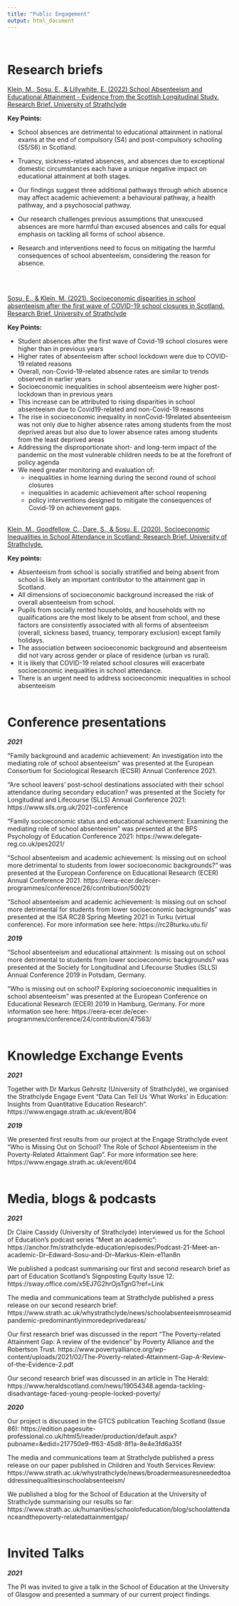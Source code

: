 ```yaml
---
title: "Public Engagement"
output: html_document
---
```

<br>

# Research briefs

[Klein, M., Sosu, E., & Lillywhite, E. (2022) School Absenteeism and Educational Attainment - Evidence from the Scottish Longitudinal Study. Research Brief. University of Strathclyde](https://strathprints.strath.ac.uk/80713/)

**Key Points:**

- School absences are detrimental to educational attainment in national exams at the end of compulsory (S4) and post-compulsory schooling (S5/S6) in Scotland.
- Truancy, sickness-related absences, and absences due to exceptional domestic circumstances each have a unique negative impact on educational attainment at both stages.
- Our findings suggest three additional pathways through which absence may affect academic achievement: a behavioural pathway, a health pathway, and a psychosocial pathway.
- Our research challenges previous assumptions that unexcused absences are more harmful than excused absences and calls for equal emphasis on tackling all forms of school absence.
- Research and interventions need to focus on mitigating the harmful consequences of school absenteeism, considering the reason for absence.

  <br> <br>

[Sosu, E., & Klein, M. (2021). Socioeconomic disparities in school absenteeism after the first wave of COVID-19 school closures in Scotland. Research Brief. University of Strathclyde](https://www.researchgate.net/publication/348478558_Socioeconomic_disparities_in_school_absenteeism_after_the_first_wave_of_COVID-19_school_closures_in_Scotland)

**Key Points:**

- Student absences after the first wave of Covid-19 school closures were higher than in previous years 
- Higher rates of absenteeism after school lockdown were due to COVID-19 related reasons 
- Overall, non-Covid-19-related absence rates are similar to trends observed in earlier years 
- Socioeconomic inequalities in school absenteeism were higher post-lockdown than in previous years 
- This increase can be attributed to rising disparities in school absenteeism due to Covid19-related and non-Covid-19 reasons 
- The rise in socioeconomic inequality in nonCovid-19related absenteeism was not only due to higher absence rates among students from the most deprived areas but also due to lower absence rates among students from the least deprived areas 
- Addressing the disproportionate short- and long-term impact of the pandemic on the most vulnerable children needs to be at the forefront of policy agenda 
- We need greater monitoring and evaluation of:
  - inequalities in home learning during the second round of school    closures 
  - inequalities in academic achievement after school reopening 
  - policy interventions designed to mitigate the consequences of Covid-19 on achievement gaps. <br> <br>


[Klein, M., Goodfellow, C., Dare, S., & Sosu, E. (2020). Socioeconomic Inequalities in School Attendance in Scotland: Research Brief. University of Strathclyde.](https://www.researchgate.net/publication/343737573_Socioeconomic_Inequalities_in_School_Attendance_in_Scotland_-_Research_Brief)

**Key points:**

- Absenteeism from school is socially stratified and being absent from school is likely an important contributor to the attainment gap in Scotland.
- All dimensions of socioeconomic background increased the risk of overall absenteeism from school. 
- Pupils from socially rented households, and households with no qualifications are the most likely to be absent from school, and these factors are consistently associated with all forms of absenteeism (overall, sickness based, truancy, temporary exclusion) except family holidays. 
- The association between socioeconomic background and absenteeism did not vary across gender or place of residence (urban vs rural). 
- It is likely that COVID-19 related school closures will exacerbate socioeconomic inequalities in school attendance. 
- There is an urgent need to address socioeconomic inequalities in school absenteeism <br> <br>


  
# Conference presentations

***2021***

“Family background and academic achievement: An investigation into the mediating role of school absenteeism” was presented at the European Consortium for Sociological Research (ECSR) Annual Conference 2021.

“Are school leavers’ post-school destinations associated with their school attendance during secondary education? was presented at the Society for Longitudinal and Lifecourse (SLLS) Annual Conference 2021: https://www.slls.org.uk/2021-conference

“Family socioeconomic status and educational achievement: Examining the mediating role of school absenteeism” was presented at the BPS Psychology of Education Conference 2021: https://www.delegate-reg.co.uk/pes2021/

“School absenteeism and academic achievement: Is missing out on school more detrimental to students from lower socioeconomic backgrounds?” was presented at the European Conference on Educational Research (ECER) Annual Conference 2021. https://eera-ecer.de/ecer-programmes/conference/26/contribution/50021/

“School absenteeism and academic achievement: Is missing out on school more detrimental for students from lower socioeconomic backgrounds” was presented at the ISA RC28 Spring Meeting 2021 in Turku (virtual conference). For more information see here: https://rc28turku.utu.fi/

***2019***

“School absenteeism and educational attainment: Is missing out on school more detrimental to students from lower socioeconomic backgrounds? was presented at the Society for Longitudinal and Lifecourse Studies (SLLS) Annual Conference 2019 in Potsdam, Germany.

“Who is missing out on school? Exploring socioeconomic inequalities in school absenteeism” was presented at the European Conference on Educational Research (ECER) 2019 in Hamburg, Germany. For more information see here: https://eera-ecer.de/ecer-programmes/conference/24/contribution/47563/ <br> <br>

# Knowledge Exchange Events

***2021***

Together with Dr Markus Gehrsitz (University of Strathclyde), we organised the Strathclyde Engage Event “Data Can Tell Us ‘What Works’ in Education: Insights from Quantitative Education Research”. https://www.engage.strath.ac.uk/event/804

***2019***

We presented first results from our project at the Engage Strathclyde event “Who is Missing Out on School? The Role of School Absenteeism in the Poverty-Related Attainment Gap”. For more information see here: https://www.engage.strath.ac.uk/event/604 <br> <br>

# Media, blogs & podcasts

***2021***

Dr Claire Cassidy (University of Strathclyde) interviewed us for the School of Education’s podcast series “Meet an academic”: https://anchor.fm/strathclyde-education/episodes/Podcast-21-Meet-an-academic-Dr--Edward-Sosu-and-Dr--Markus-Klein-e11an8n

We published a podcast summarising our first and second research brief as part of Education Scotland’s Signposting Equity Issue 12: https://sway.office.com/x5EJ7G2hrOjsTgnG?ref=Link

The media and communications team at Strathclyde published a press release on our second research brief: https://www.strath.ac.uk/whystrathclyde/news/schoolabsenteeismroseamidpandemic-predominantlyinmoredeprivedareas/

Our first research brief was discussed in the report “The Poverty-related Attainment Gap: A review of the evidence” by Poverty Alliance and the Robertson Trust. https://www.povertyalliance.org/wp-content/uploads/2021/02/The-Poverty-related-Attainment-Gap-A-Review-of-the-Evidence-2.pdf

Our second research brief was discussed in an article in The Herald: https://www.heraldscotland.com/news/19054348.agenda-tackling-disadvantage-faced-young-people-locked-poverty/

***2020***

Our project is discussed in the GTCS publication Teaching Scotland (Issue 86): https://edition.pagesuite-professional.co.uk/html5/reader/production/default.aspx?pubname=&edid=217750e9-ff63-45d8-8f1a-8e4e3fd6a35f

The media and communications team at Strathclyde published a press release on our paper published in Children and Youth Services Review: https://www.strath.ac.uk/whystrathclyde/news/broadermeasuresneededtoaddressinequalitiesinschoolabsenteeism/

We published a blog for the School of Education at the University of Strathclyde summarising our results so far: https://www.strath.ac.uk/humanities/schoolofeducation/blog/schoolattendanceandthepoverty-relatedattainmentgap/ <br> <br>

# Invited Talks

***2021***

The PI was invited to give a talk in the School of Education at the University of Glasgow and presented a summary of our current project findings.
